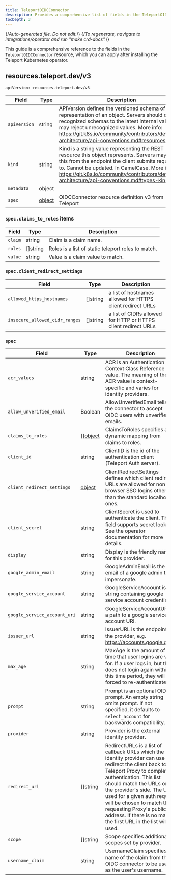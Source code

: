 ```yaml
---
title: TeleportOIDCConnector
description: Provides a comprehensive list of fields in the TeleportOIDCConnector resource available through the Teleport Kubernetes operator
tocDepth: 3
---
```


{/*Auto-generated file. Do not edit.*/}
{/*To regenerate, navigate to integrations/operator and run "make crd-docs".*/}

This guide is a comprehensive reference to the fields in the `TeleportOIDCConnector`
resource, which you can apply after installing the Teleport Kubernetes operator.


## resources.teleport.dev/v3

`apiVersion: resources.teleport.dev/v3`

|Field|Type|Description|
|---|---|---|
|`apiVersion`|string|APIVersion defines the versioned schema of this representation of an object. Servers should convert recognized schemas to the latest internal value, and may reject unrecognized values. More info: https://git.k8s.io/community/contributors/devel/sig-architecture/api-conventions.md#resources|
|`kind`|string|Kind is a string value representing the REST resource this object represents. Servers may infer this from the endpoint the client submits requests to. Cannot be updated. In CamelCase. More info: https://git.k8s.io/community/contributors/devel/sig-architecture/api-conventions.md#types-kinds|
|`metadata`|object||
|`spec`|[object](#spec)|OIDCConnector resource definition v3 from Teleport|

### `spec.claims_to_roles` items

|Field|Type|Description|
|---|---|---|
|`claim`|string|Claim is a claim name.|
|`roles`|[]string|Roles is a list of static teleport roles to match.|
|`value`|string|Value is a claim value to match.|

### `spec.client_redirect_settings`

|Field|Type|Description|
|---|---|---|
|`allowed_https_hostnames`|[]string|a list of hostnames allowed for HTTPS client redirect URLs|
|`insecure_allowed_cidr_ranges`|[]string|a list of CIDRs allowed for HTTP or HTTPS client redirect URLs|

### `spec`

|Field|Type|Description|
|---|---|---|
|`acr_values`|string|ACR is an Authentication Context Class Reference value. The meaning of the ACR value is context-specific and varies for identity providers.|
|`allow_unverified_email`|Boolean|AllowUnverifiedEmail tells the connector to accept OIDC users with unverified emails.|
|`claims_to_roles`|[][object](#specclaims_to_roles-items)|ClaimsToRoles specifies a dynamic mapping from claims to roles.|
|`client_id`|string|ClientID is the id of the authentication client (Teleport Auth server).|
|`client_redirect_settings`|[object](#specclient_redirect_settings)|ClientRedirectSettings defines which client redirect URLs are allowed for non-browser SSO logins other than the standard localhost ones.|
|`client_secret`|string|ClientSecret is used to authenticate the client. This field supports secret lookup. See the operator documentation for more details.|
|`display`|string|Display is the friendly name for this provider.|
|`google_admin_email`|string|GoogleAdminEmail is the email of a google admin to impersonate.|
|`google_service_account`|string|GoogleServiceAccount is a string containing google service account credentials.|
|`google_service_account_uri`|string|GoogleServiceAccountURI is a path to a google service account URI.|
|`issuer_url`|string|IssuerURL is the endpoint of the provider, e.g. https://accounts.google.com.|
|`max_age`|string|MaxAge is the amount of time that user logins are valid for. If a user logs in, but then does not login again within this time period, they will be forced to re-authenticate.|
|`prompt`|string|Prompt is an optional OIDC prompt. An empty string omits prompt.  If not specified, it defaults to `select_account` for backwards compatibility.|
|`provider`|string|Provider is the external identity provider.|
|`redirect_url`|[]string|RedirectURLs is a list of callback URLs which the identity provider can use to redirect the client back to the Teleport Proxy to complete authentication. This list should match the URLs on the provider's side. The URL used for a given auth request will be chosen to match the requesting Proxy's public address. If there is no match, the first URL in the list will be used.|
|`scope`|[]string|Scope specifies additional scopes set by provider.|
|`username_claim`|string|UsernameClaim specifies the name of the claim from the OIDC connector to be used as the user's username.|

